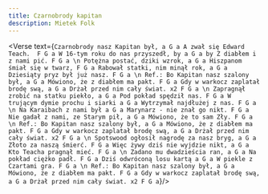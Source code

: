```yaml
---
title: Czarnobrody kapitan
description: Mietek Folk
---
```



<Verse text={`
Czarnobrody nasz Kapitan był, a G a
A zwał się Edward Teach.  F G a
W 16-tym roku do nas przyszedł, by a G a
by Z diabłem i z nami pić. F G a
\n
Potężna postać, dziki wzrok, a G a
Hiszpanom śmiał się w twarz, F G a
Rabował statki, nim minął rok, a G a
Dziesiąty pryz był już nasz. F G a
\n
Ref.: Bo Kapitan nasz szalony był, a G a
Mówiono, że z diabłem ma pakt. F G a
Gdy w warkocz zaplatał brodę swą, a G a
Drżał przed nim cały świat. x2 F G a
\n
Zapragnął zrobić na statku piekło, a G a
Pod pokład spędził nas. F G a
W trującym dymie prochu i siarki a G a
Wytrzymał najdłużej z nas. F G a
\n
Na Karaibach z nami był a G a
Marynarz - nie znał go nikt. F G a
Nie gadał z nami, ze Starym pił, a G a
Mówiono, że to sam Zły. F G a
\n
Ref.: Bo Kapitan nasz szalony był, a G a
Mówiono, że z diabłem ma pakt. F G a
Gdy w warkocz zaplatał brodę swą, a G a
Drżał przed nim cały świat. x2 F G a
\n
Spotswood ogłosił nagrodę za nasz bryg, a G a
Złoto za naszą śmierć. F G a
Więc żywy dziś nie wyjdzie nikt, a G a
Kto Teacha pragnął mieć. F G a
\n
Zadano mu dwadzieścia ran, a G a
Na pokład ciężko padł. F G a
Dziś odwróconą losu kartą a G a
W piekle z Czartami gra. F G a
\n
Ref.: Bo Kapitan nasz szalony był, a G a
Mówiono, że z diabłem ma pakt. F G a
Gdy w warkocz zaplatał brodę swą, a G a
Drżał przed nim cały świat. x2 F G a
`}/>
